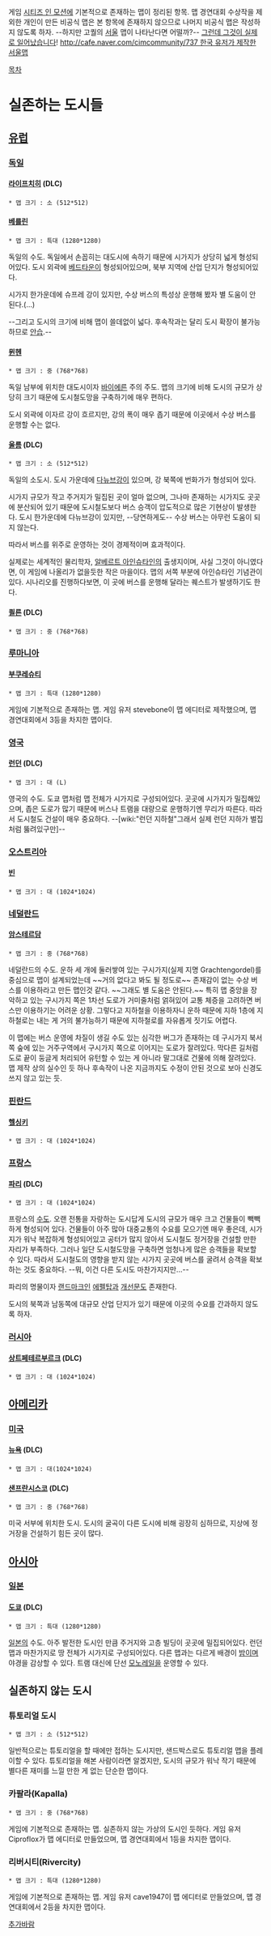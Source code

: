 게임 [[시티즈 인 모션]]에 기본적으로 존재하는 맵이 정리된 항목. 맵 경연대회 수상작을 제외한 개인이 만든 비공식 맵은 본 항목에 존재하지 않으므로 나머지 비공식 맵은 작성하지 않도록 하자. --하지만 고퀄의 [[서울]] 맵이 나타난다면 어떨까?-- [[그런데 그것이 실제로 일어났습니다]]! [[http://cafe.naver.com/cimcommunity/737 한국 유저가 제작한 서울맵]]

[[목차]]

= 실존하는 도시들 =
== [[유럽]] ==
=== [[독일]] ===
==== [[라이프치히]] (DLC) ====
 * 맵 크기 : 소 (512*512)
==== [[베를린]] ====
 * 맵 크기 : 특대 (1280*1280)

독일의 수도. 독일에서 손꼽히는 대도시에 속하기 때문에 시가지가 상당히 넓게 형성되어있다. 도시 외곽에 [[베드타운]]이 형성되어있으며, 북부 지역에 산업 단지가 형성되어있다.

시가지 한가운데에 슈프레 강이 있지만, 수상 버스의 특성상 운행해 봤자 별 도움이 안 된다.(...)

--그리고 도시의 크기에 비해 맵이 쓸데없이 넓다. 후속작과는 달리 도시 확장이 불가능하므로 [[안습]].--
==== [[뮌헨]] ====
 * 맵 크기 : 중 (768*768)

독일 남부에 위치한 대도시이자 [[바이에른]] 주의 주도. 맵의 크기에 비해 도시의 규모가 상당히 크기 때문에 도시철도망을 구축하기에 매우 편하다.

도시 외곽에 이자르 강이 흐르지만, 강의 폭이 매우 좁기 때문에 이곳에서 수상 버스를 운행할 수는 없다.
==== [[울름]] (DLC) ====
 * 맵 크기 : 소 (512*512)

독일의 소도시. 도시 가운데에 [[다뉴브강]]이 있으며, 강 북쪽에 번화가가 형성되어 있다.

시가지 규모가 작고 주거지가 밀집된 곳이 얼마 없으며, 그나마 존재하는 시가지도 곳곳에 분산되어 있기 때문에 도시철도보다 버스 승객이 압도적으로 많은 기현상이 발생한다. 도시 한가운데에 다뉴브강이 있지만, --당연하게도-- 수상 버스는 아무런 도움이 되지 않는다.

따라서 버스를 위주로 운영하는 것이 경제적이며 효과적이다.

실제로는 세계적인 물리학자, [[알베르트 아인슈타인]]의 출생지이며, 사실 그것이 아니였다면, 이 게임에 나올리가 없을듯한 작은 마을이다. 맵의 서쪽 부분에 아인슈타인 기념관이 있다. 시나리오를 진행하다보면, 이 곳에 버스를 운행해 달라는 퀘스트가 발생하기도 한다.

==== [[쾰른]] (DLC) ====
 * 맵 크기 : 중 (768*768)
=== [[루마니아]] ===
==== [[부쿠레슈티]] ====
 * 맵 크기 : 특대 (1280*1280)

게임에 기본적으로 존재하는 맵. 게임 유저 stevebone이 맵 에디터로 제작했으며, 맵 경연대회에서 3등을 차지한 맵이다.
=== [[영국]] ===
==== [[런던]] (DLC) ====
 * 맵 크기 : 대 (L)

영국의 수도. 도쿄 맵처럼 맵 전체가 시가지로 구성되어있다. 곳곳에 시가지가 밀집해있으며, 좁은 도로가 많기 때문에 버스나 트램을 대량으로 운행하기엔 무리가 따른다. 따라서 도시철도 건설이 매우 중요하다. --[wiki:"런던 지하철"그래서 실제 런던 지하가 벌집처럼 뚫려있구만]--
=== [[오스트리아]] ===
==== [[빈]] ====
 * 맵 크기 : 대 (1024*1024)
=== [[네덜란드]] ===
==== [[암스테르담]] ====
 * 맵 크기 : 중 (768*768)

네덜란드의 수도. 운하 세 개에 둘러쌓여 있는 구시가지(실제 지명 Grachtengordel)를 중심으로 맵이 설계되었는데 ~~거의 없다고 봐도 될 정도로~~ 존재감이 없는 수상 버스를 이용하라고 만든 맵인것 같다. ~~그래도 별 도움은 안된다.~~ 특히 맵 중앙을 장악하고 있는 구시가지 쪽은 1차선 도로가 거미줄처럼 얽혀있어 교통 체증을 고려하면 버스만 이용하기는 어려운 상황. 그렇다고 지하철을 이용하자니 운하 때문에 지하 1층에 지하철로는 내는 게 거의 불가능하기 때문에 지하철로를 자유롭게 짓기도 어렵다.

이 맵에는 버스 운영에 차질이 생길 수도 있는 심각한 버그가 존재하는 데 구시가지 북서쪽 숲에 있는 거주구역에서 구시가지 쪽으로 이어지는 도로가 잘려있다. 막다른 길처럼 도로 끝이 둥글게 처리되어 유턴할 수 있는 게 아니라 말그대로 건물에 의해 잘려있다. 맵 제작 상의 실수인 듯 하나 후속작이 나온 지금까지도 수정이 안된 것으로 보아 신경도 쓰지 않고 있는 듯.
=== [[핀란드]] ===
==== [[헬싱키]] ====
 * 맵 크기 : 대 (1024*1024)
=== [[프랑스]] ===
==== [[파리]] (DLC) ====
 * 맵 크기 : 대 (1024*1024)

프랑스의 [[수도]]. 오랜 전통을 자랑하는 도시답게 도시의 규모가 매우 크고 건물들이 빽빽하게 형성되어 있다. 건물들이 아주 많아 대중교통의 수요를 모으기엔 매우 좋은데, 시가지가 워낙 복잡하게 형성되어있고 공터가 많지 않아서 도시철도 정거장을 건설할 만한 자리가 부족하다. 그러나 일단 도시철도망을 구축하면 엄청나게 많은 승객들을 확보할 수 있다. 따라서 도시철도의 영향을 받지 않는 시가지 곳곳에 버스를 굴려서 승객을 확보하는 것도 중요하다. --뭐, 이건 다른 도시도 마찬가지지만...--

파리의 명물이자 [[랜드마크]]인 [[에펠탑]]과 [[개선문]]도 존재한다.

도시의 북쪽과 남동쪽에 대규모 산업 단지가 있기 때문에 이곳의 수요를 간과하지 않도록 하자.
=== [[러시아]] ===
==== [[상트페테르부르크]] (DLC) ====
 * 맵 크기 : 대 (1024*1024)
== [[아메리카]] ==
=== [[미국]] ===
==== [[뉴욕]] (DLC) ====
 * 맵 크기 : 대(1024*1024)
==== [[샌프란시스코]] (DLC) ====
 * 맵 크기 : 중 (768*768)

미국 서부에 위치한 도시. 도시의 굴곡이 다른 도시에 비해 굉장히 심하므로, 지상에 정거장을 건설하기 힘든 곳이 많다.
== [[아시아]] ==
=== [[일본]] ===
==== [[도쿄]] (DLC) ====
 * 맵 크기 : 특대 (1280*1280)

[[일본]]의 수도. 아주 발전한 도시인 만큼 주거지와 고층 빌딩이 곳곳에 밀집되어있다. 런던 맵과 마찬가지로 땅 전체가 시가지로 구성되어있다. 다른 맵과는 다르게 배경이 [[밤]]이며 야경을 감상할 수 있다. 트램 대신에 단선 [[모노레일]]을 운영할 수 있다.
== 실존하지 않는 도시 ==
=== 튜토리얼 도시 ===
 * 맵 크기 : 소 (512*512)

일반적으로는 튜토리얼을 할 때에만 접하는 도시지만, 샌드박스로도 튜토리얼 맵을 플레이할 수 있다. 튜토리얼을 해본 사람이라면 알겠지만, 도시의 규모가 워낙 작기 때문에 별다른 재미를 느낄 만한 게 없는 단순한 맵이다.
=== 카팔라(Kapalla) ===
 * 맵 크기 : 중 (768*768)

게임에 기본적으로 존재하는 맵. 실존하지 않는 가상의 도시인 듯하다. 게임 유저 Ciproflox가 맵 에디터로 만들었으며, 맵 경연대회에서 1등을 차지한 맵이다.
=== 리버시티(Rivercity) ===
 * 맵 크기 : 특대 (1280*1280)

게임에 기본적으로 존재하는 맵. 게임 유저 cave1947이 맵 에디터로 만들었으며, 맵 경연대회에서 2등을 차지한 맵이다.

[[추가바람]]
